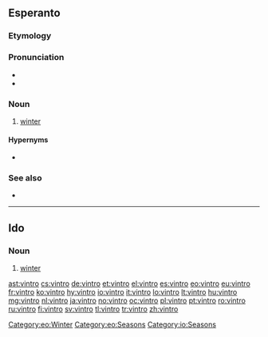 ==Esperanto==
===Etymology===
{{etyl|gem|eo}}

===Pronunciation===
* {{IPA|/ˈvintro/|lang=eo}}
* {{hyphenation|vin|tro}}

===Noun===
{{eo-noun}}

# [[winter]]

====Hypernyms====
* {{l|eo|sezono|gloss=season}}

===See also===
* {{list:seasons/eo}}

[[Category:eo:Winter]]
[[Category:eo:Seasons]]
{{eo BRO|4}}
{{eo GCSE|0}}
{{Universala Vortaro}}
----

==Ido==

===Noun===
{{io-noun|vintr}}

# [[winter]]

[[Category:io:Seasons]]

[[ast:vintro]]
[[cs:vintro]]
[[de:vintro]]
[[et:vintro]]
[[el:vintro]]
[[es:vintro]]
[[eo:vintro]]
[[eu:vintro]]
[[fr:vintro]]
[[ko:vintro]]
[[hy:vintro]]
[[io:vintro]]
[[it:vintro]]
[[lo:vintro]]
[[lt:vintro]]
[[hu:vintro]]
[[mg:vintro]]
[[nl:vintro]]
[[ja:vintro]]
[[no:vintro]]
[[oc:vintro]]
[[pl:vintro]]
[[pt:vintro]]
[[ro:vintro]]
[[ru:vintro]]
[[fi:vintro]]
[[sv:vintro]]
[[tl:vintro]]
[[tr:vintro]]
[[zh:vintro]]